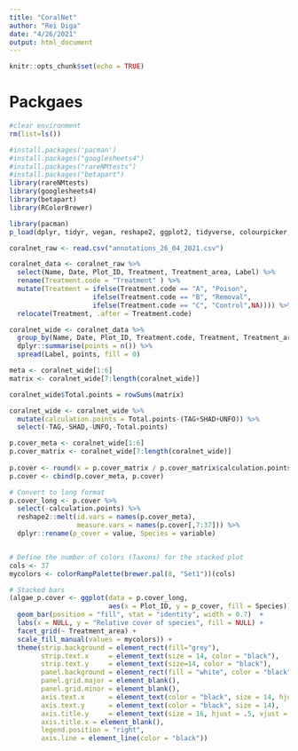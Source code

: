 ```yaml
---
title: "CoralNet"
author: "Rei Diga"
date: "4/26/2021"
output: html_document
---
```


```r
knitr::opts_chunk$set(echo = TRUE)
```
# Packgaes
```r
#clear environment 
rm(list=ls())

#install.packages('pacman')
#install.packages("googlesheets4")
#install.packages("rareNMtests")
#install.packages("betapart")
library(rareNMtests)
library(googlesheets4)
library(betapart)
library(RColorBrewer)

library(pacman)
p_load(dplyr, tidyr, vegan, reshape2, ggplot2, tidyverse, colourpicker, data.table)
```

```r
coralnet_raw <- read.csv("annotations_26_04_2021.csv")

coralnet_data <- coralnet_raw %>% 
  select(Name, Date, Plot_ID, Treatment, Treatment_area, Label) %>% 
  rename(Treatment.code = "Treatment" ) %>% 
  mutate(Treatment = ifelse(Treatment.code == "A", "Poison",
                     ifelse(Treatment.code == "B", "Removal",
                     ifelse(Treatment.code == "C", "Control",NA)))) %>% 
  relocate(Treatment, .after = Treatment.code) 
```

```r
coralnet_wide <- coralnet_data %>% 
  group_by(Name, Date, Plot_ID, Treatment.code, Treatment, Treatment_area, Label) %>%
  dplyr::summarise(points = n()) %>% 
  spread(Label, points, fill = 0)

meta <- coralnet_wide[1:6]
matrix <- coralnet_wide[7:length(coralnet_wide)]

coralnet_wide$Total.points = rowSums(matrix)

coralnet_wide <- coralnet_wide %>% 
  mutate(calculation.points = Total.points-(TAG+SHAD+UNFO)) %>% 
  select(-TAG,-SHAD,-UNFO,-Total.points)

p.cover_meta <- coralnet_wide[1:6]
p.cover_matrix <- coralnet_wide[7:length(coralnet_wide)]
 
p.cover <- round(x = p.cover_matrix / p.cover_matrix$calculation.points, digits = 3)
p.cover <- cbind(p.cover_meta, p.cover)

# Convert to long format 
p.cover_long <- p.cover %>%
  select(-calculation.points) %>% 
  reshape2::melt(id.vars = names(p.cover_meta), 
                 measure.vars = names(p.cover[,7:37])) %>% 
  dplyr::rename(p_cover = value, Species = variable) 


# Define the number of colors (Taxons) for the stacked plot
cols <- 37
mycolors <- colorRampPalette(brewer.pal(8, "Set1"))(cols)

# Stacked bars
(algae_p.cover <- ggplot(data = p.cover_long,
                         aes(x = Plot_ID, y = p_cover, fill = Species)) + 
  geom_bar(position = "fill", stat = "identity", width = 0.7)  +
  labs(x = NULL, y = "Relative cover of species", fill = NULL) +
  facet_grid(~ Treatment_area) +
  scale_fill_manual(values = mycolors)) +
  theme(strip.background = element_rect(fill="grey"), 
        strip.text.x     = element_text(size = 14, color = "black"),
        strip.text.y     = element_text(size=14, color = "black"),
        panel.background = element_rect(fill = "white", color = "black"),
        panel.grid.major = element_blank(), 
        panel.grid.minor = element_blank(), 
        axis.text.x      = element_text(color = "black", size = 14, hjust = 1),
        axis.text.y      = element_text(color = "black", size = 14),
        axis.title.y     = element_text(size = 16, hjust = .5, vjust = 1),
        axis.title.x = element_blank(),
        legend.position = "right",
        axis.line = element_line(color = "black"))

```

